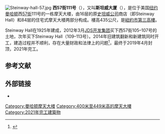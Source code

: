 {{Infobox building
| name = 111 West 57th Street
| alternate_names = Steinway Tower
| status = 完工
| image = 111_West_57th_Street.png
| location = 纽约[[曼哈顿|曼哈顿]]西57街111号| coordinates = {{coord|40.76455|-73.97765|display=inline,title|dim:2km|format=dms}}
| start_date = 2014
| topped_out_date = 2019年10月
| est_completion = 2021
| architect = [[SHoP_Architects|SHoP Architects]]
| cost = $20亿
| floor_area = <!--{{convert|315,996|ft2|m2|abbr=on}}-->
| floor_count = 84
| top_floor = 91
| building_type = 居住
| antenna_spire = {{convert|1428|ft|m|abbr=on}}
| architectural = {{convert|1428|ft|m|abbr=on}}
| structural_system = 
混凝土构架| elevator_count = 14
| structural_engineer = [[科進集團|WSP]]
| developer =
JDS开发集团（JDS Development Group）和地产市场集团（Property Markets Group）| references =
| website = {{official|http://111w57.com/}}
| embedded =
{{Infobox historic site
| embed = yes
| designation1 = NYCL
| designation1_date = 2001年11月13日
| designation1_number = 2100
| designation1_free1name = 名称
| designation1_free1value = Steinway Hall facade
| designation2 = NYCL
| designation2_date = 2013年9月10日
| designation2_number = 2551
| designation2_free1name = 名称
| designation2_free1value = Steinway Hall rotunda
}}
}}[[File:Steinway-hall-57.jpg|thumb]]
'''西57街111号'''（{{lang-en|111 West 57th Street}}），又叫'''斯坦威大厦'''（{{lang-en|Steinway Tower}}），是位于美国[[纽约|纽约]][[曼哈顿|曼哈顿]]西[[57街|57街]]111号的一栋摩天大楼，由16层的原[[史坦威公司|史坦威公司]]商店（即Steinway Hall）和84层的住宅式摩天大楼两部分构成。樓高435公尺，是[[纽约市摩天大楼列表|紐約市第三高樓]]。

Steinway Hall在1925年建成，2012年3月[[JDS开发集团|JDS开发集团]]买下西57街105–107号的土地，次年买下Steinway Hall（109–113号）。2014年旧建筑翻新和新建筑同时开工，建造过程并不顺利，存在大量财政和法律上的问题<ref>{{cite web|last=Gannon|first=Devin|date=August 3, 2017|title=Despite legal troubles, the first units at 111 West 57th Street go into contract|url=https://www.6sqft.com/despite-legal-troubles-the-first-units-at-111-west-57th-street-go-into-contract/|access-date=August 7, 2017|publisher=6sqft.com|archive-date=2021-01-27|archive-url=https://web.archive.org/web/20210127125817/https://www.6sqft.com/despite-legal-troubles-the-first-units-at-111-west-57th-street-go-into-contract/|dead-url=no}}</ref>，最终于2019年4月封顶，2021年完工。

==参考文献==

{{reflist}}

==外部链接==
{{commons category|111 West 57th Street}}
* {{official|http://111w57.com/}}

{{DEFAULTSORT:111 West 57th Street}}

[[Category:曼哈顿摩天大楼|Category:曼哈顿摩天大楼]]
[[Category:400米至449米高的摩天大樓|Category:400米至449米高的摩天大樓]]
[[Category:2021年完工建築物|Category:2021年完工建築物]]